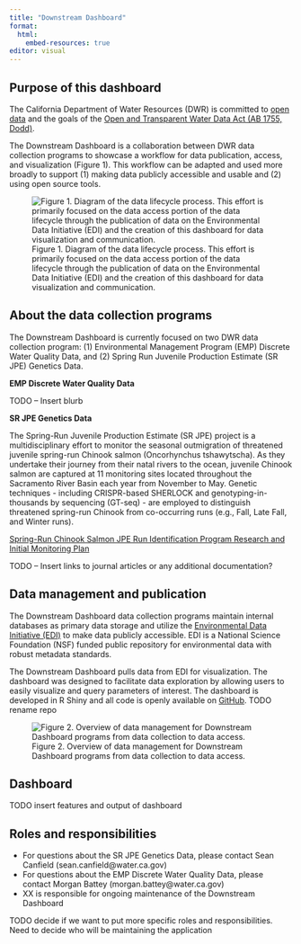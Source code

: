 ```yaml
---
title: "Downstream Dashboard"
format: 
  html:
    embed-resources: true
editor: visual
---
```


## Purpose of this dashboard

The California Department of Water Resources (DWR) is committed to [open data](https://water.ca.gov/ab1755) and the goals of the [Open and Transparent Water Data Act (AB 1755, Dodd)](https://leginfo.legislature.ca.gov/faces/billNavClient.xhtml?bill_id=201520160AB1755).  

The Downstream Dashboard is a collaboration between DWR data collection programs to showcase a workflow for data publication, access, and visualization (Figure 1). This workflow can be adapted and used more broadly to support (1) making data publicly accessible and usable and (2) using open source tools.  

![Figure 1. Diagram of the data lifecycle process. This effort is primarily focused on the data access portion of the data lifecycle through the publication of data on the Environmental Data Initiative (EDI) and the creation of this dashboard for data visualization and communication.](data_lifecycle.png)

## About the data collection programs

The Downstream Dashboard is currently focused on two DWR data collection program: (1) Environmental Management Program (EMP) Discrete Water Quality Data, and (2) Spring Run Juvenile Production Estimate (SR JPE) Genetics Data. 

**EMP Discrete Water Quality Data**

TODO – Insert blurb 

**SR JPE Genetics Data**

The Spring-Run Juvenile Production Estimate (SR JPE) project is a multidisciplinary effort to monitor the seasonal outmigration of threatened juvenile spring-run Chinook salmon (Oncorhynchus tshawytscha). As they undertake their journey from their natal rivers to the ocean, juvenile Chinook salmon are captured at 11 monitoring sites located throughout the Sacramento River Basin each year from November to May. Genetic techniques - including CRISPR-based SHERLOCK and genotyping-in-thousands by sequencing (GT-seq) - are employed to distinguish threatened spring-run Chinook from co-occurring runs (e.g., Fall, Late Fall, and Winter runs).  

[Spring-Run Chinook Salmon JPE Run Identification Program Research and Initial Monitoring Plan](https://water.ca.gov/-/media/DWR-Website/Web-Pages/Programs/State-Water-Project/Endangered-Species-Protection/SR-JPE-Run-ID-Program-Development-Plan-2023-08-Update.pdf)  

TODO – Insert links to journal articles or any additional documentation? 

## Data management and publication

The Downstream Dashboard data collection programs maintain internal databases as primary data storage and utilize the [Environmental Data Initiative (EDI)](https://edirepository.org/) to make data publicly accessible. EDI is a National Science Foundation (NSF) funded public repository for environmental data with robust metadata standards.  

The Downstream Dashboard pulls data from EDI for visualization. The dashboard was designed to facilitate data exploration by allowing users to easily visualize and query parameters of interest. The dashboard is developed in R Shiny and all code is openly available on [GitHub](https://github.com/SRJPE/data-dock).  TODO rename repo 

![Figure 2. Overview of data management for Downstream Dashboard programs from data collection to data access.](downstream_dashboard.png)

## Dashboard

TODO insert features and output of dashboard

## Roles and responsibilities

- For questions about the SR JPE Genetics Data, please contact Sean Canfield (sean.canfield@water.ca.gov)  
- For questions about the EMP Discrete Water Quality Data, please contact Morgan Battey (morgan.battey@water.ca.gov) 
- XX is responsible for ongoing maintenance of the Downstream Dashboard 

TODO decide if we want to put more specific roles and responsibilities. Need to decide who will be maintaining the application 

